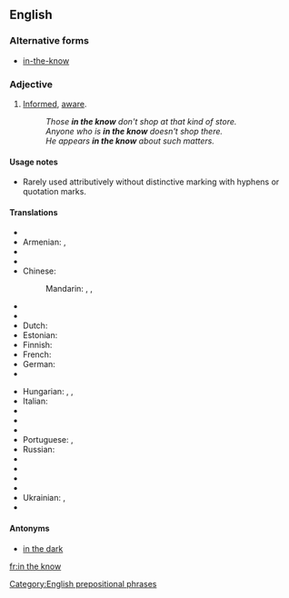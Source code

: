 ==English==

===Alternative forms===
* [[in-the-know]]

===Adjective===
{{en-adj|head=[[in]] [[the]] [[know]]}}

# [[informed|Informed]], [[aware]].
#: ''Those '''in the know''' don't shop at that kind of store.''
#: ''Anyone who is '''in the know''' doesn't shop there.''
#: ''He appears '''in the know''' about such matters.''

====Usage notes====
* Rarely used attributively without distinctive marking with hyphens or quotation marks.

====Translations====
{{trans-top|informed, aware}}
* {{trreq|ar}}
* Armenian: {{t|hy|տեղյակ|sc=Armn}}, {{t|hy|բիթի|sc=Armn}}
* {{trreq|bg}}
* {{trreq|ca}}
* Chinese:
*: Mandarin: {{t|cmn|知情|tr=zhīqíng|sc=Hani}}, {{t|cmn|[[有]][[知識]][[的]]|sc=Hani}}, {{t|cmn|[[有]][[知识]][[的]]|tr=yǒu zhīshi de|sc=Hani}}
* {{trreq|cs}}
* {{trreq|da}}
* Dutch: {{t-|nl|ingeweid}}
* Estonian: {{t-|et|teadlik}}
* Finnish: {{t-|fi|tietävä}}
* French: {{t+|fr|au courant}}
* German: {{t+|de|eingeweiht}}
* {{trreq|hi}}
{{trans-mid}}
* Hungarian: {{t-|hu|tájékozott}}, {{t+|hu|beavatott}}, {{t-|hu|jól értesült}}
* Italian: {{t-|it|al corrente}}
* {{trreq|ja}}
* {{trreq|ko}}
* {{trreq|pl}}
* Portuguese: {{t-|pt|informado|m}}, {{t+|pt|atento|m}}
* Russian: {{t-|ru|в курсе|tr=v kúrse|sc=Cyrl}}
* {{trreq|sh}}
* {{trreq|es}}
* {{trreq|th}}
* {{trreq|tr}}
* Ukrainian: {{t+|uk|обізнаний|tr=obíznanyj|sc=Cyrl}}, {{t-|uk|в курсі|tr=v kúrsi|sc=Cyrl}}
* {{trreq|vi}}
{{trans-bottom}}

====Antonyms====
* [[in the dark]]

[[Category:English prepositional phrases]]

[[fr:in the know]]